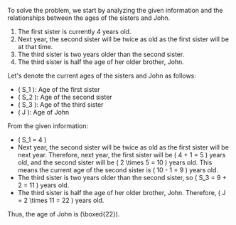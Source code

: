 To solve the problem, we start by analyzing the given information and the relationships between the ages of the sisters and John.

1. The first sister is currently 4 years old.
2. Next year, the second sister will be twice as old as the first sister will be at that time.
3. The third sister is two years older than the second sister.
4. The third sister is half the age of her older brother, John.

Let's denote the current ages of the sisters and John as follows:

- \( S_1 \): Age of the first sister
- \( S_2 \): Age of the second sister
- \( S_3 \): Age of the third sister
- \( J \): Age of John

From the given information:

- \( S_1 = 4 \)
- Next year, the second sister will be twice as old as the first sister will be next year. Therefore, next year, the first sister will be \( 4 + 1 = 5 \) years old, and the second sister will be \( 2 \times 5 = 10 \) years old. This means the current age of the second sister is \( 10 - 1 = 9 \) years old.
- The third sister is two years older than the second sister, so \( S_3 = 9 + 2 = 11 \) years old.
- The third sister is half the age of her older brother, John. Therefore, \( J = 2 \times 11 = 22 \) years old.

Thus, the age of John is \(\boxed{22}\).